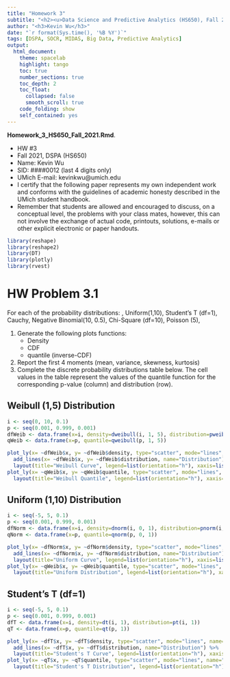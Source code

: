 ```yaml
---
title: "Homework 3"
subtitle: "<h2><u>Data Science and Predictive Analytics (HS650), Fall 2021</u></h2>"
author: "<h3>Kevin Wu</h3>"
date: "`r format(Sys.time(), '%B %Y')`"
tags: [DSPA, SOCR, MIDAS, Big Data, Predictive Analytics] 
output:
  html_document:
    theme: spacelab
    highlight: tango
    toc: true
    number_sections: true
    toc_depth: 2
    toc_float:
      collapsed: false
      smooth_scroll: true
    code_folding: show
    self_contained: yes
---
```

**Homework_3_HS650_Fall_2021.Rmd**.

 * HW #3
 * Fall 2021, DSPA (HS650)
 * Name: Kevin Wu
 * SID: ####0012 (last 4 digits only)
 * UMich E-mail: kevinkwu@umich.edu
 * I certify that the following paper represents my own independent work and conforms with the guidelines of academic honesty described in the UMich student handbook.
 * Remember that students are allowed and encouraged to discuss, on a conceptual level, the problems with your class mates, however, this can not involve the exchange of actual code, printouts, solutions, e-mails or other explicit electronic or paper handouts.


```r
library(reshape)
library(reshape2)
library(DT)
library(plotly)
library(rvest)
```
# HW Problem 3.1 
For each of the probability distributions: , Uniform(1,10), Student's T (df=1), Cauchy, Negative Binomial(10, 0.5), Chi-Square (df=10), Poisson (5), 

1) Generate the following plots functions:
  <ul>
    <li>Density</li>
    <li>CDF</li>
    <li>quantile (inverse-CDF)</li>
  </ul>
2) Report the first 4 moments (mean, variance, skewness, kurtosis)
3) Complete the discrete probability distributions table below. The cell values in the table represent the values of the quantile function for the corresponding p-value (column) and distribution (row).

## Weibull (1,5) Distribution
```r
i <- seq(0, 10, 0.1)
p <- seq(0.001, 0.999, 0.001)
dfWeib <- data.frame(x=i, density=dweibull(i, 1, 5), distribution=pweibull(i, 1, 5))
qWeib <- data.frame(x=p, quantile=qweibull(p, 1, 5))

plot_ly(x= ~dfWeib$x, y= ~dfWeib$density, type="scatter", mode="lines", name="Density") %>%
  add_lines(x= ~dfWeib$x, y= ~dfWeib$distribution, name="Distribution") %>%
  layout(title="Weibull Curve", legend=list(orientation="h"), xaxis=list(title="X-Values"), yaxis=list(title="Y-Values"))
plot_ly(x= ~qWeib$x, y= ~qWeib$quantile, type="scatter", mode="lines", name="Quant") %>%
  layout(title="Weibull Quantile", legend=list(orientation="h"), xaxis=list(title="Probabilities"), yaxis=list(title="Values"))
```

## Uniform (1,10) Distribution
```r
i <- seq(-5, 5, 0.1)
p <- seq(0.001, 0.999, 0.001)
dfNorm <- data.frame(x=i, density=dnorm(i, 0, 1), distribution=pnorm(i, 0, 1))
qNorm <- data.frame(x=p, quantile=qnorm(p, 0, 1))

plot_ly(x= ~dfNorm$x, y= ~dfNorm$density, type="scatter", mode="lines", name="Density") %>%
  add_lines(x= ~dfNorm$x, y= ~dfNorm$distribution, name="Distribution") %>%
  layout(title="Uniform Curve", legend=list(orientation="h"), xaxis=list(title="X-Values"), yaxis=list(title="Y-Values"))
plot_ly(x= ~qWeib$x, y= ~qWeib$quantile, type="scatter", mode="lines", name="Quant") %>%
  layout(title="Uniform Distribution", legend=list(orientation="h"), xaxis=list(title="Probabilities"), yaxis=list(title="Values"))
```
## Student's T (df=1)
```r
i <- seq(-5, 5, 0.1)
p <- seq(0.001, 0.999, 0.001)
dfT <- data.frame(x=i, density=dt(i, 1), distribution=pt(i, 1))
qT <- data.frame(x=p, quantile=qt(p, 1))

plot_ly(x= ~dfT$x, y= ~dfT$density, type="scatter", mode="lines", name="Density") %>%
  add_lines(x= ~dfT$x, y= ~dfT$distribution, name="Distribution") %>%
  layout(title="Student's T Curve", legend=list(orientation="h"), xaxis=list(title="X-Values"), yaxis=list(title="Y-Values"))
plot_ly(x= ~qT$x, y= ~qT$quantile, type="scatter", mode="lines", name="Quant") %>%
  layout(title="Student's T Distribution", legend=list(orientation="h"), xaxis=list(title="Probabilities"), yaxis=list(title="Values"))
```
